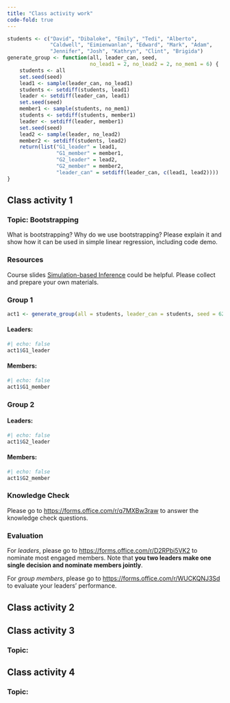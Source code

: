 ```yaml
---
title: "Class activity work"
code-fold: true
---
```


```r
students <- c("David", "Dibaloke", "Emily", "Tedi", "Alberto", 
              "Caldwell", "Eimienwanlan", "Edward", "Mark", "Adam", 
              "Jennifer", "Josh", "Kathryn", "Clint", "Brigida")
generate_group <- function(all, leader_can, seed, 
                           no_lead1 = 2, no_lead2 = 2, no_mem1 = 6) {
    students <- all
    set.seed(seed)
    lead1 <- sample(leader_can, no_lead1)
    students <- setdiff(students, lead1)
    leader <- setdiff(leader_can, lead1)
    set.seed(seed)
    member1 <- sample(students, no_mem1)
    students <- setdiff(students, member1)
    leader <- setdiff(leader, member1)
    set.seed(seed)
    lead2 <- sample(leader, no_lead2)
    member2 <- setdiff(students, lead2)
    return(list("G1_leader" = lead1,
                "G1_member" = member1,
                "G2_leader" = lead2,
                "G2_member" = member2,
                "leader_can" = setdiff(leader_can, c(lead1, lead2))))
}
```

## Class activity 1

<!-- ::: {.callout collapse="true"} -->
### Topic: Bootstrapping

What is bootstrapping? Why do we use bootstrapping? Please explain it and show how it can be used in simple linear regression, including code demo.

### Resources

Course slides [Simulation-based Inference](https://math4780-f23.github.io/website/slides/11-bootstrap.html#/title-slide) could be helpful. Please collect and prepare your own materials.

### Group 1

```r
act1 <- generate_group(all = students, leader_can = students, seed = 6250)
```

#### Leaders:

```r
#| echo: false
act1$G1_leader
```

#### Members:

```r
#| echo: false
act1$G1_member
```

### Group 2

#### Leaders:

```r
#| echo: false
act1$G2_leader
```

#### Members:

```r
#| echo: false
act1$G2_member
```

### Knowledge Check

Please go to <https://forms.office.com/r/q7MXBw3raw> to answer the knowledge check questions.

<!-- <https://forms.office.com/r/q7MXBw3raw> -->

### Evaluation

For *leaders*, please go to <https://forms.office.com/r/D2RPbi5VK2> to nominate most engaged members. Note that **you two leaders make one single decision and nominate members jointly**.

For *group members*, please go to <https://forms.office.com/r/WUCKQNJ3Sd> to evaluate your leaders' performance.
<!-- ::: -->

## Class activity 2

<!-- ### Topic: Generalized Additive Models and Generalized Linear Models -->

<!-- 1. Define Generalized Additive Models (GAMs) and Generalized Linear Models (GLMs).  -->

<!-- 2. Why consider using these models? What are the main properties of the two models? What can they do but multiple linear regression can't? -->

<!-- 3. Provide an example or special case of GAM and GLM. -->

<!-- 4. Code demo how to run a GAM and GLM. -->

## Class activity 3

### Topic:

## Class activity 4

### Topic:
